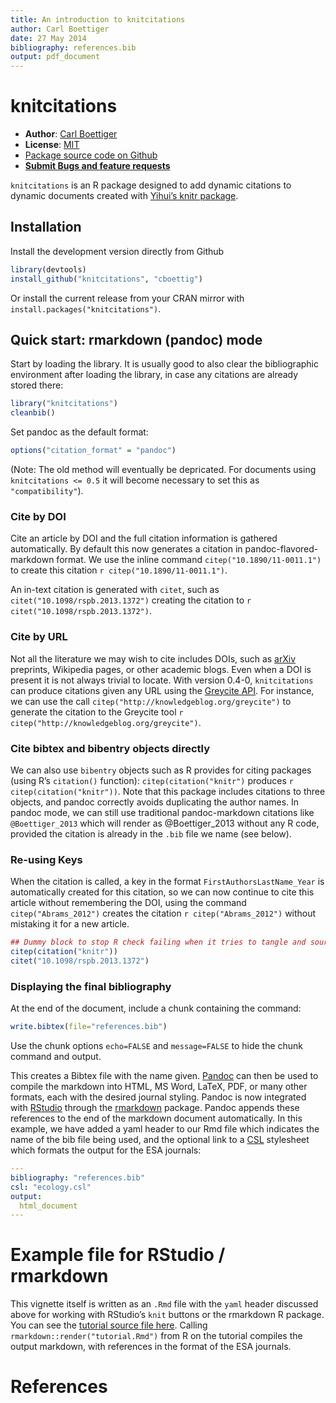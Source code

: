 ```yaml
---
title: An introduction to knitcitations
author: Carl Boettiger
date: 27 May 2014
bibliography: references.bib
output: pdf_document
---
```


<!--
%\VignetteEngine{knitr::rmarkdown}
%\VignetteIndexEntry{An introduction to knitcitations}
-->

<!--
[![Build Status](https://travis-ci.org/cboettig/knitcitations.png)](https://travis-ci.org/cboettig/knitcitations)
-->


knitcitations
=============



- **Author**: [Carl Boettiger](http://www.carlboettiger.info/)
- **License**: [MIT](http://opensource.org/licenses/MIT)
- [Package source code on Github](https://github.com/cboettig/knitcitations)
- [**Submit Bugs and feature requests**](https://github.com/cboettig/knitcitations/issues)


`knitcitations` is an R package designed to add dynamic citations to dynamic documents created with [Yihui's knitr package](https://github.com/yihui/knitr).



Installation 
------------

Install the development version directly from Github 

```r
library(devtools)
install_github("knitcitations", "cboettig")
```

Or install the current release from your CRAN mirror with `install.packages("knitcitations")`.  


Quick start: rmarkdown (pandoc) mode
------------------------------------

Start by loading the library.  It is usually good to also clear the bibliographic environment after loading the library, in case any citations are already stored there:  

```r
library("knitcitations")
cleanbib()
```

Set pandoc as the default format:

```r
options("citation_format" = "pandoc")
```

(Note: The old method will eventually be depricated.  For documents using `knitcitations <= 0.5` it will become necessary to set this as `"compatibility"`).  

### Cite by DOI

Cite an article by DOI and the full citation information is gathered automatically. By default this now generates a citation in pandoc-flavored-markdown format. We use the inline command `citep("10.1890/11-0011.1")` to create this citation `r citep("10.1890/11-0011.1")`.  

An in-text citation is generated with `citet`, such as `citet("10.1098/rspb.2013.1372")` creating the citation to `r citet("10.1098/rspb.2013.1372")`.  


### Cite by URL

Not all the literature we may wish to cite includes DOIs, such as [arXiv](http://arxiv.org) preprints, Wikipedia pages, or other academic blogs.  Even when a DOI is present it is not always trivial to locate.  With version 0.4-0, `knitcitations` can produce citations given any URL using the [Greycite API](http://greycite.knowledgeblog.org). For instance, we can use the call `citep("http://knowledgeblog.org/greycite")` to generate the citation to the Greycite tool `r citep("http://knowledgeblog.org/greycite")`.  

### Cite bibtex and bibentry objects directly 

We can also use `bibentry` objects such as R provides for citing packages (using R's `citation()` function): `citep(citation("knitr")` produces `r citep(citation("knitr"))`.  Note that this package includes citations to three objects, and pandoc correctly avoids duplicating the author names.  In pandoc mode, we can still use traditional pandoc-markdown citations like `@Boettiger_2013` which will render as @Boettiger_2013 without any R code, provided the citation is already in the `.bib` file we name (see below).


### Re-using Keys

When the citation is called, a key in the format `FirstAuthorsLastName_Year` is automatically created for this citation, so we can now continue to cite this article without remembering the DOI, using the command `citep("Abrams_2012")` creates the citation `r citep("Abrams_2012")` without mistaking it for a new article.  



```r
## Dummy block to stop R check failing when it tries to tangle and source the vignette
citep(citation("knitr"))
citet("10.1098/rspb.2013.1372")
```


### Displaying the final bibliography

At the end of the document, include a chunk containing the command:

```r
write.bibtex(file="references.bib")
```

Use the chunk options `echo=FALSE` and `message=FALSE` to hide the chunk command and output.  

This creates a Bibtex file with the name given.  [Pandoc](http://johnmacfarlane.net/pandoc) can then be used to compile the markdown into HTML, MS Word, LaTeX, PDF, or many other formats, each with the desired journal styling. Pandoc is now integrated with [RStudio](http://rstudio.com) through the [rmarkdown](http://rmarkdown.rstudio.com) package.  Pandoc appends these references to the end of the markdown document automatically.  In this example, we have added a yaml header to our Rmd file which indicates the name of the bib file being used, and the optional link to a [CSL](https://github.com/citation-style-language/styles) stylesheet which formats the output for the ESA journals:

```yaml
---
bibliography: "references.bib"
csl: "ecology.csl"
output:
  html_document
---
```


# Example file for RStudio / rmarkdown

This vignette itself is written as an `.Rmd` file with the `yaml` header discussed above for working with RStudio's `knit` buttons or the rmarkdown R package.  You can see the [tutorial source file here](https://raw.githubusercontent.com/cboettig/knitcitations/master/vignettes/tutorial.Rmd). Calling `rmarkdown::render("tutorial.Rmd")` from R on the tutorial compiles the output markdown, with references in the format of the ESA journals.  

# References













